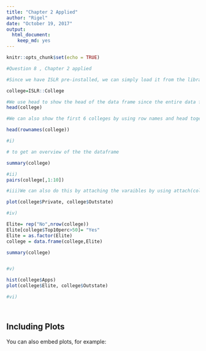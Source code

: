 ```yaml
---
title: "Chapter 2 Applied"
author: "Rigel"
date: "October 19, 2017"
output: 
  html_document: 
    keep_md: yes
---
```


```r
knitr::opts_chunk$set(echo = TRUE)
```



```r

#Question 8 , Chapter 2 applied

#Since we have ISLR pre-installed, we can simply load it from the librarys 

college=ISLR::College

#We use head to show the head of the data frame since the entire data frame is too big to include here
head(college)

#We can also show the first 6 colleges by using row names and head together

head(rownames(college))

#i)

# to get an overview of the the dataframe

summary(college)

#ii)
pairs(college[,1:10])

#iii)We can also do this by attaching the varaibles by using attach(college)

plot(college$Private, college$Outstate)

#iv) 

Elite= rep("No",nrow(college))
Elite[college$Top10perc>50]= "Yes"
Elite = as.factor(Elite)
college = data.frame(college,Elite)

summary(college)


#v)

hist(college$Apps)
plot(college$Elite, college$Outstate)

#vi) 




```

## Including Plots

You can also embed plots, for example:

